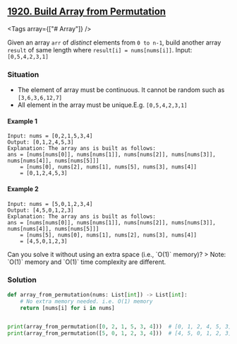 
## [1920. Build Array from Permutation](https://leetcode.com/problems/build-array-from-permutation/ "Leetcode")
<Tags array={["# Array"]} />

Given an array `arr` of _distinct_ elements from `0 to n-1`, build another array `result` of same length where `result[i] = nums[nums[i]]`. Input: `[0,5,4,2,3,1]`

### Situation
- The element of array must be continuous. It cannot be random such as `[3,6,3,6,12,7]`
- All element in the array must be unique.E.g. `[0,5,4,2,3,1]`

#### Example 1
```
Input: nums = [0,2,1,5,3,4]
Output: [0,1,2,4,5,3]
Explanation: The array ans is built as follows: 
ans = [nums[nums[0]], nums[nums[1]], nums[nums[2]], nums[nums[3]], nums[nums[4]], nums[nums[5]]]
    = [nums[0], nums[2], nums[1], nums[5], nums[3], nums[4]]
    = [0,1,2,4,5,3]
```
#### Example 2
```
Input: nums = [5,0,1,2,3,4]
Output: [4,5,0,1,2,3]
Explanation: The array ans is built as follows:
ans = [nums[nums[0]], nums[nums[1]], nums[nums[2]], nums[nums[3]], nums[nums[4]], nums[nums[5]]]
    = [nums[5], nums[0], nums[1], nums[2], nums[3], nums[4]]
    = [4,5,0,1,2,3]
```
<Callout type='info' emoji="ℹ️">
  Can you solve it without using an extra space (i.e., `O(1)` memory)?
</Callout>
> Note: `O(1)` memory and `O(1)` time complexity are different.

### Solution

```python copy filename='array_from_permutation.py'
def array_from_permutation(nums: List[int]) -> List[int]:
    # No extra memory needed. i.e. O(1) memory
    return [nums[i] for i in nums]


print(array_from_permutation([0, 2, 1, 5, 3, 4]))  # [0, 1, 2, 4, 5, 3]
print(array_from_permutation([5, 0, 1, 2, 3, 4]))  # [4, 5, 0, 1, 2, 3]
```